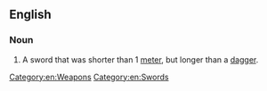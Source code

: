 ==English==

===Noun===
{{en-noun|sg=[[short]] [[sword]]}}

# A sword that was shorter than 1 [[meter]], but longer than a [[dagger]].

[[Category:en:Weapons]]
[[Category:en:Swords]]
